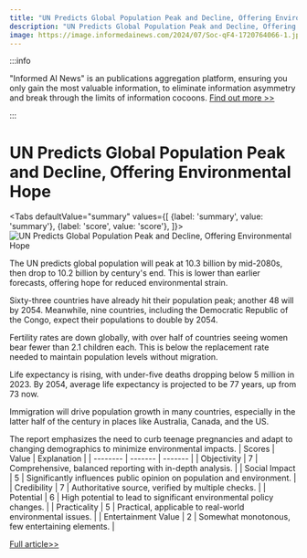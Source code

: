 ```yaml
---
title: "UN Predicts Global Population Peak and Decline, Offering Environmental Hope"
description: "UN Predicts Global Population Peak and Decline, Offering Environmental Hope"
image: https://image.informedainews.com/2024/07/Soc-qF4-1720764066-1.jpg
---
```



:::info

"Informed AI News" is an publications aggregation platform, ensuring you only gain the most valuable information, to eliminate information asymmetry and break through the limits of information cocoons.  [Find out more >>](/)

:::

# UN Predicts Global Population Peak and Decline, Offering Environmental Hope


<Tabs
	defaultValue="summary"
	values={[
	{label: 'summary', value: 'summary'},
	{label: 'score', value: 'score'},
]}>
<TabItem value="summary">
<img
  src="https://image.informedainews.com/2024/07/Soc-qF4-1720764066-1.jpg"
  alt="UN Predicts Global Population Peak and Decline, Offering Environmental Hope"
/>



The UN predicts global population will peak at 10.3 billion by mid-2080s, then drop to 10.2 billion by century's end. This is lower than earlier forecasts, offering hope for reduced environmental strain.

Sixty-three countries have already hit their population peak; another 48 will by 2054. Meanwhile, nine countries, including the Democratic Republic of the Congo, expect their populations to double by 2054.

Fertility rates are down globally, with over half of countries seeing women bear fewer than 2.1 children each. This is below the replacement rate needed to maintain population levels without migration.

Life expectancy is rising, with under-five deaths dropping below 5 million in 2023. By 2054, average life expectancy is projected to be 77 years, up from 73 now.

Immigration will drive population growth in many countries, especially in the latter half of the century in places like Australia, Canada, and the US.

The report emphasizes the need to curb teenage pregnancies and adapt to changing demographics to minimize environmental impacts.
</TabItem>
<TabItem value="score">
	| Scores     | Value   | Explanation |
	| -------- | ------- | ------- |
	| Objectivity  | 7    | Comprehensive, balanced reporting with in-depth analysis.    |
	| Social Impact | 5     | Significantly influences public opinion on population and environment.    |
	| Credibility    | 7    | Authoritative source, verified by multiple checks.    |
	| Potential    | 6    | High potential to lead to significant environmental policy changes.    |
	| Practicality    | 5    | Practical, applicable to real-world environmental issues.    |
	| Entertainment Value    | 2    | Somewhat monotonous, few entertaining elements.    |
</TabItem>
</Tabs>

[Full article>>](https://www.theguardian.com/global-development/article/2024/jul/11/global-population-predictions-offer-hopeful-sign-for-planet-un-says)
